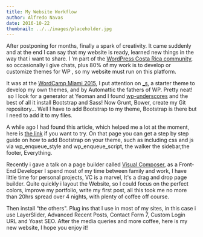 ```yaml
---
title: My Website Workflow
author: Alfredo Navas
date: 2016-10-22
thumbnail: ../../images/placeholder.jpg
---
```


After postponing for months, finally a spark of creativity. It came suddenly and at the end I can say that my website is ready, learned new things in the way that i want to share. I ‘m part of the [WordPress Costa Rica community](http://www.meetup.com/Costa-Rica-WordPress-Meetup/), so occasionally i give chats, plus 80% of my work is to develop or customize themes for WP , so my website must run on this platform.

It was at the [WordCamp Miami 2015](https://2015.miami.wordcamp.org/), I put attention on [\_s](http://underscores.me/), a starter theme to develop my own themes, and by Automattic the fathers of WP. Pretty neat!  so I look for a generator at Yeoman and I found [wp-underscores](https://www.npmjs.com/package/generator-wp-underscores) and the best of all it install Bootstrap and Sass! Now Grunt, Bower, create my Git repository... Well I have to add Bootstrap to my theme, Bootstrap is there but I need to add it to my files.

A while ago I had found this article, which helped me a lot at the moment, here is [the link](http://seegatesite.com/create-wordpress-theme-with-bootstrap-and-underscores-step-by-step/) if you want to try. On that page you can get a step by step guide on how to add Bootstrap on your theme, such as including css and js via wp\_enqueue\_style and wp\_enqueue\_script, the walker the sidebar,the footer, Everything.


Recently i gave a talk on a page builder called [Visual Composer](https://vc.wpbakery.com/), as a Front-End Developer I spend most of my time between family and work, I have little time for personal projects, VC is a marvel, It's a drag and drop page builder. Quite quickly i layout the Website, so I could focus on the perfect colors, improve my portfolio, write my first post, all this took me no more than 20hrs spread over 4 nights, with plenty of coffee off course.

Then install “the others". Plug ins that I use in most of my sites, in this case i use LayerSlider, Advanced Recent Posts, Contact Form 7, Custom Login URL and Yoast SEO. After the media queries and more coffee, here is my new website, I hope you enjoy it!
